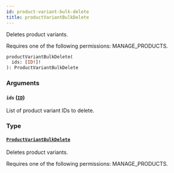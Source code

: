 ```yaml
---
id: product-variant-bulk-delete
title: productVariantBulkDelete
---
```


Deletes product variants.

Requires one of the following permissions: MANAGE_PRODUCTS.

```graphql
productVariantBulkDelete(
  ids: [ID!]!
): ProductVariantBulkDelete
```

### Arguments

#### `ids` ([`ID`](../../../developer/api-reference/scalars/id))

List of product variant IDs to delete.

### Type

#### [`ProductVariantBulkDelete`](../../../developer/api-reference/objects/product-variant-bulk-delete)

Deletes product variants.

Requires one of the following permissions: MANAGE_PRODUCTS.
